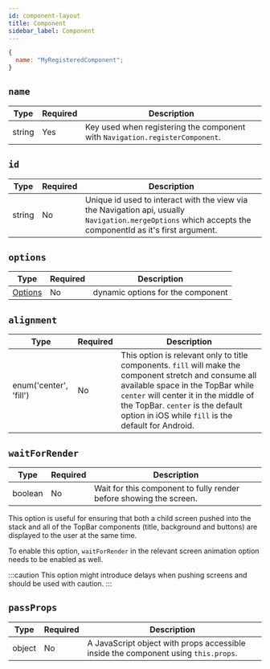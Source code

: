 ```yaml
---
id: component-layout
title: Component
sidebar_label: Component
---
```


```js
{
  name: "MyRegisteredComponent";
}
```

## `name`

| Type   | Required | Description                                                                      |
| ------ | -------- | -------------------------------------------------------------------------------- |
| string | Yes      | Key used when registering the component with `Navigation.registerComponent`. |

## `id`

| Type   | Required | Description                                                                                                                                                    |
| ------ | -------- | -------------------------------------------------------------------------------------------------------------------------------------------------------------- |
| string | No       | Unique id used to interact with the view via the Navigation api, usually `Navigation.mergeOptions` which accepts the componentId as it's first argument. |

## `options`

| Type                    | Required | Description                       |
| ----------------------- | -------- | --------------------------------- |
| [Options](options-root) | No       | dynamic options for the component |

## `alignment`

| Type                   | Required | Description                                                                                                                                                                                                                                                                         |
| ---------------------- | -------- | ----------------------------------------------------------------------------------------------------------------------------------------------------------------------------------------------------------------------------------------------------------------------------------- |
| enum('center', 'fill') | No       | This option is relevant only to title components. `fill` will make the component stretch and consume all available space in the TopBar while `center` will center it in the middle of the TopBar. `center` is the default option in iOS while `fill` is the default for Android. |

## `waitForRender`

| Type    | Required | Description                                                        |
| ------- | -------- | ------------------------------------------------------------------ |
| boolean | No       | Wait for this component to fully render before showing the screen. |

This option is useful for ensuring that both a child screen pushed into the stack and all of the TopBar components (title, background and buttons) are displayed to the user at the same time.

To enable this option, `waitForRender` in the relevant screen animation option needs to be enabled as well.

:::caution
This option might introduce delays when pushing screens and should be used with caution.
:::

## `passProps`

| Type   | Required | Description                                                                        |
| ------ | -------- | ---------------------------------------------------------------------------------- |
| object | No       | A JavaScript object with props accessible inside the component using `this.props`. |
